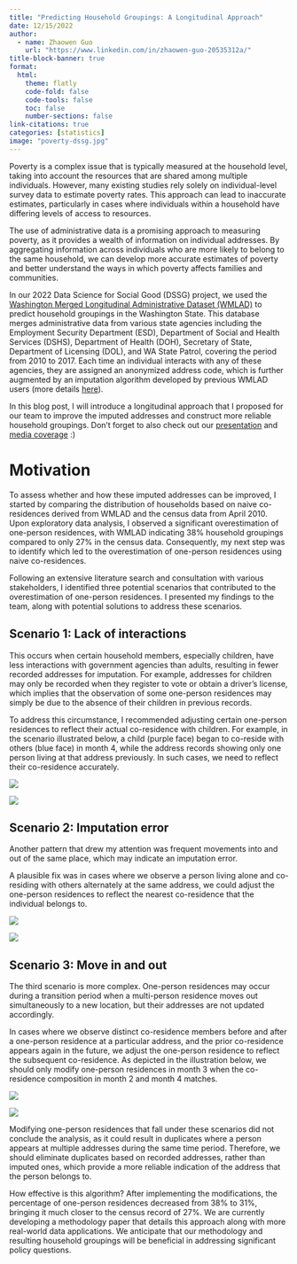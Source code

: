```yaml
---
title: "Predicting Household Groupings: A Longitudinal Approach"
date: 12/15/2022
author:
  - name: Zhaowen Guo
    url: "https://www.linkedin.com/in/zhaowen-guo-20535312a/"
title-block-banner: true
format:
  html:
    theme: flatly
    code-fold: false
    code-tools: false
    toc: false
    number-sections: false
link-citations: true
categories: [statistics]
image: "poverty-dssg.jpg"
---
```


Poverty is a complex issue that is typically measured at the household level, taking into account the resources that are shared among multiple individuals. However, many existing studies rely solely on individual-level survey data to estimate poverty rates. This approach can lead to inaccurate estimates, particularly in cases where individuals within a household have differing levels of access to resources.

The use of administrative data is a promising approach to measuring poverty, as it provides a wealth of information on individual addresses. By aggregating information across individuals who are more likely to belong to the same household, we can develop more accurate estimates of poverty and better understand the ways in which poverty affects families and communities.

In our 2022 Data Science for Social Good (DSSG) project, we used the [Washington Merged Longitudinal Administrative Dataset (WMLAD)](https://dcollab.uw.edu/data/wmlad/) to predict household groupings in the Washington State. This database merges administrative data from various state agencies including the Employment Security Department (ESD), Department of Social and Health Services (DSHS), Department of Health (DOH), Secretary of State, Department of Licensing (DOL), and WA State Patrol, covering the period from 2010 to 2017. Each time an individual interacts with any of these agencies, they are assigned an anonymized address code, which is further augmented by an imputation algorithm developed by previous WMLAD users (more details [here](https://www.tandfonline.com/doi/abs/10.1080/00324728.2022.2085776?journalCode=rpst20)).

In this blog post, I will introduce a longitudinal approach that I proposed for our team to improve the imputed addresses and construct more reliable household groupings. Don't forget to also check out our [presentation](https://www.youtube.com/watch?v=rA6cTfoOFlU) and [media coverage](https://escience.washington.edu/dssg-2022-intergenerational-poverty/) :)

# Motivation {.unnumbered}

To assess whether and how these imputed addresses can be improved, I started by comparing the distribution of households based on naive co-residences derived from WMLAD and the census data from April 2010. Upon exploratory data analysis, I observed a significant overestimation of one-person residences, with WMLAD indicating 38% household groupings compared to only 27% in the census data. Consequently, my next step was to identify which led to the overestimation of one-person residences using naive co-residences.

Following an extensive literature search and consultation with various stakeholders, I identified three potential scenarios that contributed to the overestimation of one-person residences. I presented my findings to the team, along with potential solutions to address these scenarios.

## Scenario 1: Lack of interactions {.unnumbered}

This occurs when certain household members, especially children, have less interactions with government agencies than adults, resulting in fewer recorded addresses for imputation. For example, addresses for children may only be recorded when they register to vote or obtain a driver's license, which implies that the observation of some one-person residences may simply be due to the absence of their children in previous records.

To address this circumstance, I recommended adjusting certain one-person residences to reflect their actual co-residence with children. For example, in the scenario illustrated below, a child (purple face) began to co-reside with others (blue face) in month 4, while the address records showing only one person living at that address previously. In such cases, we need to reflect their co-residence accurately.

![](case1.jpg)

![](case1_solution.jpg)

## Scenario 2: Imputation error {.unnumbered}

Another pattern that drew my attention was frequent movements into and out of the same place, which may indicate an imputation error.

A plausible fix was in cases where we observe a person living alone and co-residing with others alternately at the same address, we could adjust the one-person residences to reflect the nearest co-residence that the individual belongs to.

![](case2.jpg)

![](case2_solution.jpg)

## Scenario 3: Move in and out {.unnumbered}

The third scenario is more complex. One-person residences may occur during a transition period when a multi-person residence moves out simultaneously to a new location, but their addresses are not updated accordingly.

In cases where we observe distinct co-residence members before and after a one-person residence at a particular address, and the prior co-residence appears again in the future, we adjust the one-person residence to reflect the subsequent co-residence. As depicted in the illustration below, we should only modify one-person residences in month 3 when the co-residence composition in month 2 and month 4 matches.

![](case3.jpg)

![](case3_solution.jpg)

Modifying one-person residences that fall under these scenarios did not conclude the analysis, as it could result in duplicates where a person appears at multiple addresses during the same time period. Therefore, we should eliminate duplicates based on recorded addresses, rather than imputed ones, which provide a more reliable indication of the address that the person belongs to.

How effective is this algorithm? After implementing the modifications, the percentage of one-person residences decreased from 38% to 31%, bringing it much closer to the census record of 27%. We are currently developing a methodology paper that details this approach along with more real-world data applications. We anticipate that our methodology and resulting household groupings will be beneficial in addressing significant policy questions.